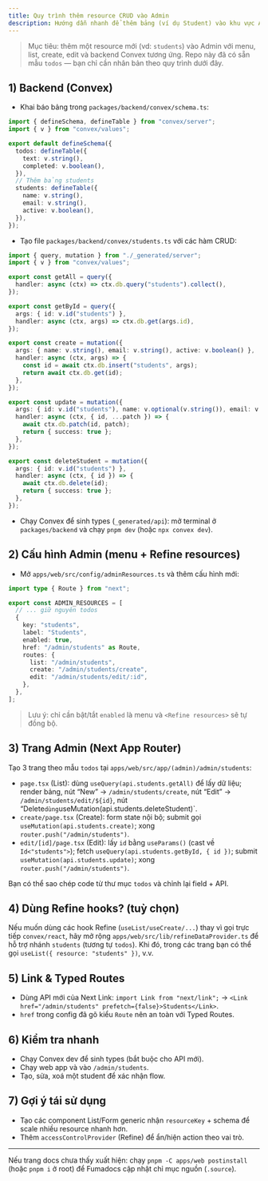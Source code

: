 ```yaml
---
title: Quy trình thêm resource CRUD vào Admin
description: Hướng dẫn nhanh để thêm bảng (ví dụ Student) vào khu vực Admin, dùng Convex + Next.js + Refine.
---
```


> Mục tiêu: thêm một resource mới (vd: `students`) vào Admin với menu, list, create, edit và backend Convex tương ứng. Repo này đã có sẵn mẫu `todos` — bạn chỉ cần nhân bản theo quy trình dưới đây.

## 1) Backend (Convex)

- Khai báo bảng trong `packages/backend/convex/schema.ts`:

```ts
import { defineSchema, defineTable } from "convex/server";
import { v } from "convex/values";

export default defineSchema({
  todos: defineTable({
    text: v.string(),
    completed: v.boolean(),
  }),
  // Thêm bảng students
  students: defineTable({
    name: v.string(),
    email: v.string(),
    active: v.boolean(),
  }),
});
```

- Tạo file `packages/backend/convex/students.ts` với các hàm CRUD:

```ts
import { query, mutation } from "./_generated/server";
import { v } from "convex/values";

export const getAll = query({
  handler: async (ctx) => ctx.db.query("students").collect(),
});

export const getById = query({
  args: { id: v.id("students") },
  handler: async (ctx, args) => ctx.db.get(args.id),
});

export const create = mutation({
  args: { name: v.string(), email: v.string(), active: v.boolean() },
  handler: async (ctx, args) => {
    const id = await ctx.db.insert("students", args);
    return await ctx.db.get(id);
  },
});

export const update = mutation({
  args: { id: v.id("students"), name: v.optional(v.string()), email: v.optional(v.string()), active: v.optional(v.boolean()) },
  handler: async (ctx, { id, ...patch }) => {
    await ctx.db.patch(id, patch);
    return { success: true };
  },
});

export const deleteStudent = mutation({
  args: { id: v.id("students") },
  handler: async (ctx, { id }) => {
    await ctx.db.delete(id);
    return { success: true };
  },
});
```

- Chạy Convex để sinh types (`_generated/api`): mở terminal ở `packages/backend` và chạy `pnpm dev` (hoặc `npx convex dev`).

## 2) Cấu hình Admin (menu + Refine resources)

- Mở `apps/web/src/config/adminResources.ts` và thêm cấu hình mới:

```ts
import type { Route } from "next";

export const ADMIN_RESOURCES = [
  // ... giữ nguyên todos
  {
    key: "students",
    label: "Students",
    enabled: true,
    href: "/admin/students" as Route,
    routes: {
      list: "/admin/students",
      create: "/admin/students/create",
      edit: "/admin/students/edit/:id",
    },
  },
];
```

> Lưu ý: chỉ cần bật/tắt `enabled` là menu và `<Refine resources>` sẽ tự đồng bộ.

## 3) Trang Admin (Next App Router)

Tạo 3 trang theo mẫu `todos` tại `apps/web/src/app/(admin)/admin/students`:

- `page.tsx` (List): dùng `useQuery(api.students.getAll)` để lấy dữ liệu; render bảng, nút “New” → `/admin/students/create`, nút “Edit” → `/admin/students/edit/${id}`, nút “Delete` dùng `useMutation(api.students.deleteStudent)`.
- `create/page.tsx` (Create): form state nội bộ; submit gọi `useMutation(api.students.create)`; xong `router.push("/admin/students")`.
- `edit/[id]/page.tsx` (Edit): lấy `id` bằng `useParams()` (cast về `Id<"students">`); fetch `useQuery(api.students.getById, { id })`; submit `useMutation(api.students.update)`; xong `router.push("/admin/students")`.

Bạn có thể sao chép code từ thư mục `todos` và chỉnh lại field + API.

## 4) Dùng Refine hooks? (tuỳ chọn)

Nếu muốn dùng các hook Refine (`useList/useCreate/...`) thay vì gọi trực tiếp `convex/react`, hãy mở rộng `apps/web/src/lib/refineDataProvider.ts` để hỗ trợ nhánh `students` (tương tự `todos`). Khi đó, trong các trang bạn có thể gọi `useList({ resource: "students" })`, v.v.

## 5) Link & Typed Routes

- Dùng API mới của Next Link: `import Link from "next/link";` → `<Link href="/admin/students" prefetch={false}>Students</Link>`.
- `href` trong config đã gõ kiểu `Route` nên an toàn với Typed Routes.

## 6) Kiểm tra nhanh

- Chạy Convex dev để sinh types (bắt buộc cho API mới).
- Chạy web app và vào `/admin/students`.
- Tạo, sửa, xoá một student để xác nhận flow.

## 7) Gợi ý tái sử dụng

- Tạo các component List/Form generic nhận `resourceKey` + schema để scale nhiều resource nhanh hơn.
- Thêm `accessControlProvider` (Refine) để ẩn/hiện action theo vai trò.

---

Nếu trang docs chưa thấy xuất hiện: chạy `pnpm -C apps/web postinstall` (hoặc `pnpm i` ở root) để Fumadocs cập nhật chỉ mục nguồn (`.source`).

